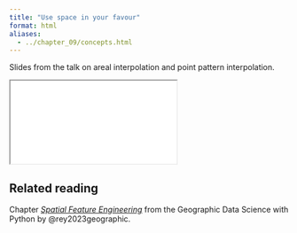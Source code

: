 ```yaml
---
title: "Use space in your favour"
format: html
aliases:
  - ../chapter_09/concepts.html
---
```

<!--
- Feature engineering intro
- Non-spatial feature eng
- Map matching
- Map synthesis -->

Slides from the talk on areal interpolation and point pattern interpolation.

```{=html}
<iframe class="slide-deck" src="slides.html"></iframe>
```

::: {.callout-tip}
## Related reading

Chapter [_Spatial Feature Engineering_](https://geographicdata.science/book/notebooks/12_feature_engineering.html) from the Geographic Data Science with Python by @rey2023geographic.
:::